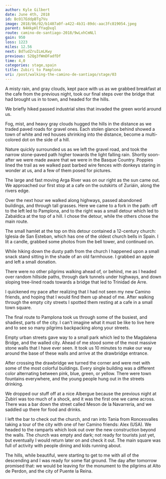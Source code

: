 ```yaml
---
author: Kyle Gilbert
date: June 4th, 2018
id: BcO17EddpBTg7Vu
image: 2018/06/02/b1407a0f-a422-4b31-89dc-aac3fc819054.jpeg
parent: N4HkpHlfYaqDxql
route: camino-de-santiago-2018/9wLxhCmNLl
gain: 950
loss: 1223
miles: 12.56
next: BdTudZruILmLKwy
previous: S2Qg3fWmDFadfDf
time: 4,0
categories: stage,spain
title: Zubiri to Pamplona
uri: /post/walking-the-camino-de-santiago/stage/03
---
```


<Stats />

<Route />

A misty rain, and gray clouds, kept pace with us as we grabbed breakfast at the
cafe from the previous night, took our final steps over the bridge that had
brought us in to town, and headed for the hills.

We briefly hiked passed industrial sites that invaded the green world around us.

Fog, mist, and heavy gray clouds hugged the hills in the distance as we traded
paved roads for gravel ones. Each stolen glance behind showed a town of white
and red houses shrinking into the distance, become a multi-colored dot on the
side of a hill.

Nature quickly surrounded us as we left the gravel road, and took the narrow
stone-paved path higher towards the light falling rain. Shortly soon-after we
were made aware that we were in the Basque Country. Poppies lined the trail as
we walked past barbed wire fences with donkeys staring in wonder at us, and a
few of them posed for pictures.

The large and fast moving Arga River was on our right as the sun came out. We
approached our first stop at a cafe on the outskirts of Zuriáin, along the
rivers edge.

Over the next hour we walked along highways, passed abandoned buildings, and
through tall grasses. Here we came to a fork in the path: off to the left led
to Pamplona, and to the right was a small detour which led to Zabaldica at the
top of a hill. I chose the detour, while the others chose the main route.

The small hamlet at the top on this detour contained a 12-century church:
Iglesia de San Esteban, which has one of the oldest church bells in Spain. I
lit a candle, grabbed some photos from the bell tower, and continued on.

While hiking down the dusty path from the church I happened upon a small snack
stand sitting in the shade of an old farmhouse. I grabbed an apple and left a
small donation.

There were no other pilgrims walking ahead of, or behind, me as I headed over
random hillside paths, through dark tunnels under highways, and down sloping
tree-lined roads towards a bridge that led to Trinidad de Arre.

I quickened my pace after realizing that I had not seen my new Camino friends,
and hoping that I would find them up ahead of me. After walking through the
empty city streets I spotted them resting at a cafe in a small town square.

The final route to Pamplona took us through some of the busiest, and shadiest,
parts of the city. I can't imagine what it must be like to live here and to see
so many pilgrims backpacking along your streets.

Empty urban streets gave way to a small park which led to the Magdalena Bridge,
and the walled city. Ahead of me stood some of the most massive stone walls
that I have ever seen. It took us 10 minutes to make our way around the base of
these walls and arrive at the drawbridge entrance.

After crossing the drawbridge we turned the corner and were met with some of
the most colorful buildings. Every single building was a different color
alternating between pink, blue, green, or yellow. There were town fountains
everywhere, and the young people hung out in the streets drinking.

We dropped our stuff off at a nice Albergue because the previous night at Zubiri
was too much of a shock, and it was the first one we came across. There was a
bar down the street called Meson de la Navarreria, and we saddled up there for
food and drinks.

I left the bar to check out the church, and ran into Tania from Roncesvalles
taking a tour of the city with one of her Camino friends: Alex (USA). We headed
to the ramparts which look out over the new construction beyond the walls. The
church was empty and dark; not ready for tourists just yet, but eventually I
would return later on and check it out. The main square was full of activity
with people dining and kids running about.

The hills, while beautiful, were starting to get to me with all of the
descending and I was ready for some flat ground. The day after tomorrow promised
that: we would be leaving for the monument to the pilgrims at Alto de Perdon,
and the city of Puente la Reina.

